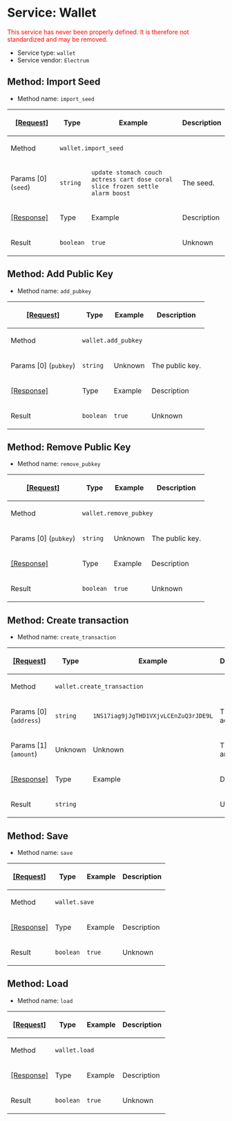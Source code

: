 =Service: Wallet=

<span style="color:red;">This service has never been properly defined. It is therefore not standardized and may be removed.</span>

* Service type: <code>wallet</code>
* Service vendor: <code>Electrum</code>

==Method: Import Seed==

* Method name: <code>import_seed</code>

{|
! <ins>[Request]</ins>
! Type
! Example
! Description
|-
! Method
| colspan="3" | <code>wallet.import_seed</code>
|-
! Params [0] (<code>seed</code>)
| <code>string</code>
| <code>update stomach couch actress cart dose coral slice frozen settle alarm boost</code>
| The seed.
|-
! <ins>[Response]</ins>
! Type
! Example
! Description
|-
! Result
| <code>boolean</code>
| <code>true</code>
| Unknown
|}

==Method: Add Public Key==

* Method name: <code>add_pubkey</code>

{|
! <ins>[Request]</ins>
! Type
! Example
! Description
|-
! Method
| colspan="3" | <code>wallet.add_pubkey</code>
|-
! Params [0] (<code>pubkey</code>)
| <code>string</code>
| Unknown
| The public key.
|-
! <ins>[Response]</ins>
! Type
! Example
! Description
|-
! Result
| <code>boolean</code>
| <code>true</code>
| Unknown
|}

==Method: Remove Public Key==

* Method name: <code>remove_pubkey</code>

{|
! <ins>[Request]</ins>
! Type
! Example
! Description
|-
! Method
| colspan="3" | <code>wallet.remove_pubkey</code>
|-
! Params [0] (<code>pubkey</code>)
| <code>string</code>
| Unknown
| The public key.
|-
! <ins>[Response]</ins>
! Type
! Example
! Description
|-
! Result
| <code>boolean</code>
| <code>true</code>
| Unknown
|}

==Method: Create transaction==

* Method name: <code>create_transaction</code>

{|
! <ins>[Request]</ins>
! Type
! Example
! Description
|-
! Method
| colspan="3" | <code>wallet.create_transaction</code>
|-
! Params [0] (<code>address</code>)
| <code>string</code>
| <code>1NS17iag9jJgTHD1VXjvLCEnZuQ3rJDE9L</code>
| The address.
|-
! Params [1] (<code>amount</code>)
| Unknown
| Unknown
| The amount.
|-
! <ins>[Response]</ins>
! Type
! Example
! Description
|-
! Result
| <code>string</code>
| <code></code>
| Unknown
|}

==Method: Save==

* Method name: <code>save</code>

{|
! <ins>[Request]</ins>
! Type
! Example
! Description
|-
! Method
| colspan="3" | <code>wallet.save</code>
|-
! <ins>[Response]</ins>
! Type
! Example
! Description
|-
! Result
| <code>boolean</code>
| <code>true</code>
| Unknown
|}

==Method: Load==

* Method name: <code>load</code>

{|
! <ins>[Request]</ins>
! Type
! Example
! Description
|-
! Method
| colspan="3" | <code>wallet.load</code>
|-
! <ins>[Response]</ins>
! Type
! Example
! Description
|-
! Result
| <code>boolean</code>
| <code>true</code>
| Unknown
|}